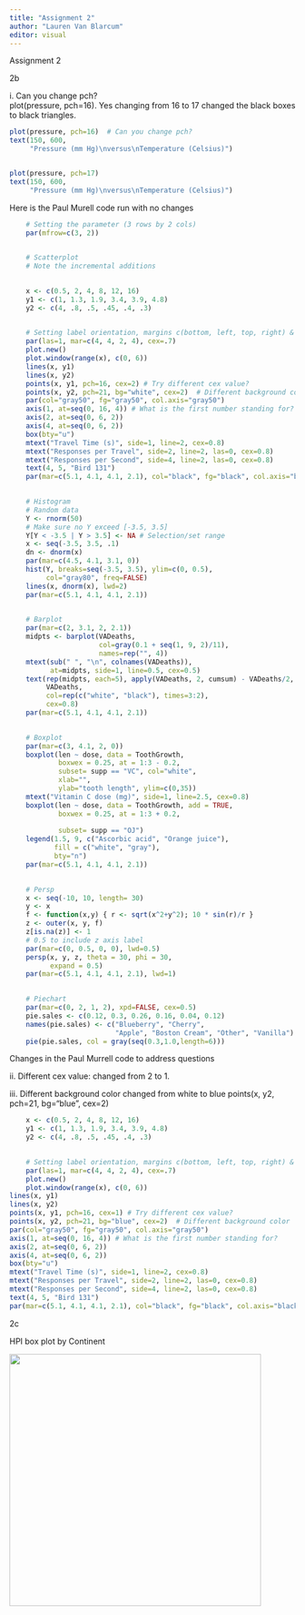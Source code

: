 ```yaml
---
title: "Assignment 2"
author: "Lauren Van Blarcum"
editor: visual
---
```


Assignment 2

2b

i\. Can you change pch? \
plot(pressure, pch=16). Yes changing from 16 to 17 changed the black boxes to black triangles.

```r
plot(pressure, pch=16)  # Can you change pch?
text(150, 600, 
     "Pressure (mm Hg)\nversus\nTemperature (Celsius)")


plot(pressure, pch=17)
text(150, 600, 
     "Pressure (mm Hg)\nversus\nTemperature (Celsius)")
```

Here is the Paul Murell code run with no changes

```r
	# Setting the parameter (3 rows by 2 cols)
	par(mfrow=c(3, 2))
	

	# Scatterplot
	# Note the incremental additions
	

	x <- c(0.5, 2, 4, 8, 12, 16)
	y1 <- c(1, 1.3, 1.9, 3.4, 3.9, 4.8)
	y2 <- c(4, .8, .5, .45, .4, .3)
	

	# Setting label orientation, margins c(bottom, left, top, right) & text size
	par(las=1, mar=c(4, 4, 2, 4), cex=.7) 
	plot.new()
	plot.window(range(x), c(0, 6))
	lines(x, y1)
	lines(x, y2)
	points(x, y1, pch=16, cex=2) # Try different cex value?  
	points(x, y2, pch=21, bg="white", cex=2)  # Different background color
	par(col="gray50", fg="gray50", col.axis="gray50")
	axis(1, at=seq(0, 16, 4)) # What is the first number standing for?
	axis(2, at=seq(0, 6, 2))
	axis(4, at=seq(0, 6, 2))
	box(bty="u")
	mtext("Travel Time (s)", side=1, line=2, cex=0.8)
	mtext("Responses per Travel", side=2, line=2, las=0, cex=0.8)
	mtext("Responses per Second", side=4, line=2, las=0, cex=0.8)
	text(4, 5, "Bird 131")
	par(mar=c(5.1, 4.1, 4.1, 2.1), col="black", fg="black", col.axis="black")
	

	# Histogram
	# Random data
	Y <- rnorm(50)
	# Make sure no Y exceed [-3.5, 3.5]
	Y[Y < -3.5 | Y > 3.5] <- NA # Selection/set range
	x <- seq(-3.5, 3.5, .1)
	dn <- dnorm(x)
	par(mar=c(4.5, 4.1, 3.1, 0))
	hist(Y, breaks=seq(-3.5, 3.5), ylim=c(0, 0.5), 
	     col="gray80", freq=FALSE)
	lines(x, dnorm(x), lwd=2)
	par(mar=c(5.1, 4.1, 4.1, 2.1))
	

	# Barplot
	par(mar=c(2, 3.1, 2, 2.1)) 
	midpts <- barplot(VADeaths, 
	                  col=gray(0.1 + seq(1, 9, 2)/11), 
	                  names=rep("", 4))
	mtext(sub(" ", "\n", colnames(VADeaths)),
	      at=midpts, side=1, line=0.5, cex=0.5)
	text(rep(midpts, each=5), apply(VADeaths, 2, cumsum) - VADeaths/2,
	     VADeaths, 
	     col=rep(c("white", "black"), times=3:2), 
	     cex=0.8)
	par(mar=c(5.1, 4.1, 4.1, 2.1))  
	

	# Boxplot
	par(mar=c(3, 4.1, 2, 0))
	boxplot(len ~ dose, data = ToothGrowth,
	        boxwex = 0.25, at = 1:3 - 0.2,
	        subset= supp == "VC", col="white",
	        xlab="",
	        ylab="tooth length", ylim=c(0,35))
	mtext("Vitamin C dose (mg)", side=1, line=2.5, cex=0.8)
	boxplot(len ~ dose, data = ToothGrowth, add = TRUE,
	        boxwex = 0.25, at = 1:3 + 0.2,
	        
	        subset= supp == "OJ")
	legend(1.5, 9, c("Ascorbic acid", "Orange juice"), 
	       fill = c("white", "gray"), 
	       bty="n")
	par(mar=c(5.1, 4.1, 4.1, 2.1))
	

	# Persp
	x <- seq(-10, 10, length= 30)
	y <- x
	f <- function(x,y) { r <- sqrt(x^2+y^2); 10 * sin(r)/r }
	z <- outer(x, y, f)
	z[is.na(z)] <- 1
	# 0.5 to include z axis label
	par(mar=c(0, 0.5, 0, 0), lwd=0.5)
	persp(x, y, z, theta = 30, phi = 30, 
	      expand = 0.5)
	par(mar=c(5.1, 4.1, 4.1, 2.1), lwd=1)
	

	# Piechart
	par(mar=c(0, 2, 1, 2), xpd=FALSE, cex=0.5)
	pie.sales <- c(0.12, 0.3, 0.26, 0.16, 0.04, 0.12)
	names(pie.sales) <- c("Blueberry", "Cherry",
	                      "Apple", "Boston Cream", "Other", "Vanilla")
	pie(pie.sales, col = gray(seq(0.3,1.0,length=6))) 

```

Changes in the Paul Murrell code to address questions

ii\. Different cex value: changed from 2 to 1.

iii\. Different background color changed from white to blue points(x, y2, pch=21, bg="blue", cex=2)

```r
	x <- c(0.5, 2, 4, 8, 12, 16)
	y1 <- c(1, 1.3, 1.9, 3.4, 3.9, 4.8)
	y2 <- c(4, .8, .5, .45, .4, .3)
	

	# Setting label orientation, margins c(bottom, left, top, right) & text size
	par(las=1, mar=c(4, 4, 2, 4), cex=.7) 
	plot.new()
	plot.window(range(x), c(0, 6))
lines(x, y1)
lines(x, y2)
points(x, y1, pch=16, cex=1) # Try different cex value?  
points(x, y2, pch=21, bg="blue", cex=2)  # Different background color
par(col="gray50", fg="gray50", col.axis="gray50")
axis(1, at=seq(0, 16, 4)) # What is the first number standing for?
axis(2, at=seq(0, 6, 2))
axis(4, at=seq(0, 6, 2))
box(bty="u")
mtext("Travel Time (s)", side=1, line=2, cex=0.8)
mtext("Responses per Travel", side=2, line=2, las=0, cex=0.8)
mtext("Responses per Second", side=4, line=2, las=0, cex=0.8)
text(4, 5, "Bird 131")
par(mar=c(5.1, 4.1, 4.1, 2.1), col="black", fg="black", col.axis="black")
```

2c

HPI box plot by Continent

![](images/HPI%20by%20Continent%20Graph-01.png){width="443"}
